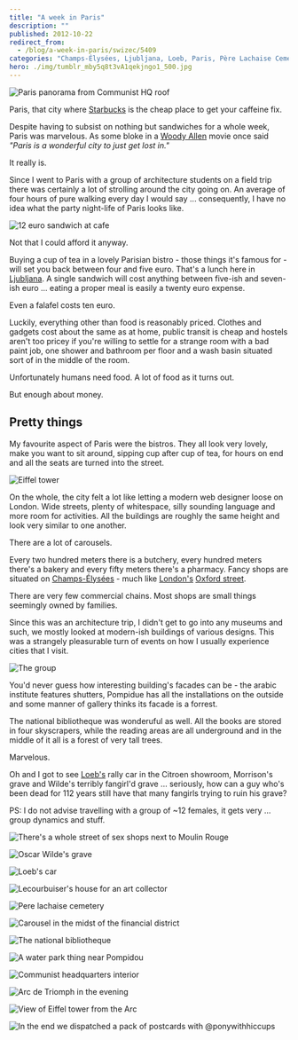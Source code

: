 ```yaml
---
title: "A week in Paris"
description: ""
published: 2012-10-22
redirect_from:
  - /blog/a-week-in-paris/swizec/5409
categories: "Champs-Élysées, Ljubljana, Loeb, Paris, Père Lachaise Cemetery, Starbucks, Travel + Events"
hero: ./img/tumblr_mby5q8t3vA1qekjngo1_500.jpg
---
```


![Paris panorama from Communist HQ roof](https://swizec.com/wp-content/uploads/2012/10/paris-panorama-1024x764.jpg)

Paris, that city where [Starbucks](http://www.menuism.com/restaurant-locations/starbucks-coffee-39564 "Starbuck's Coffee Locations") is the cheap place to get your caffeine fix.

Despite having to subsist on nothing but sandwiches for a whole week, Paris was marvelous. As some bloke in a [Woody Allen](http://www.rottentomatoes.com/celebrity/woody_allen "Woody Allen") movie once said _"Paris is a wonderful city to just get lost in."_

It really is.

Since I went to Paris with a group of architecture students on a field trip there was certainly a lot of strolling around the city going on. An average of four hours of pure walking every day I would say ... consequently, I have no idea what the party night-life of Paris looks like.

![12 euro sandwich at cafe](./img/tumblr_mby5q8t3vA1qekjngo1_500.jpg)

Not that I could afford it anyway.

Buying a cup of tea in a lovely Parisian bistro - those things it's famous for - will set you back between four and five euro. That's a lunch here in [Ljubljana](<http://maps.google.com/maps?ll=46.0555555556,14.5083333333&spn=0.1,0.1&q=46.0555555556,14.5083333333 (Ljubljana)&t=h> "Ljubljana"). A single sandwich will cost anything between five-ish and seven-ish euro ... eating a proper meal is easily a twenty euro expense.

Even a falafel costs ten euro.

Luckily, everything other than food is reasonably priced. Clothes and gadgets cost about the same as at home, public transit is cheap and hostels aren't too pricey if you're willing to settle for a strange room with a bad paint job, one shower and bathroom per floor and a wash basin situated sort of in the middle of the room.

Unfortunately humans need food. A lot of food as it turns out.

But enough about money.

## Pretty things

My favourite aspect of Paris were the bistros. They all look very lovely, make you want to sit around, sipping cup after cup of tea, for hours on end and all the seats are turned into the street.

![Eiffel tower](https://swizec.com/wp-content/uploads/2012/10/eiffel-tower-dark-764x1024.jpg)

On the whole, the city felt a lot like letting a modern web designer loose on London. Wide streets, plenty of whitespace, silly sounding language and more room for activities. All the buildings are roughly the same height and look very similar to one another.

There are a lot of carousels.

Every two hundred meters there is a butchery, every hundred meters there's a bakery and every fifty meters there's a pharmacy. Fancy shops are situated on [Champs-Élysées](<http://maps.google.com/maps?ll=48.8697222222,2.3075&spn=0.01,0.01&q=48.8697222222,2.3075 (Champs-%C3%89lys%C3%A9es)&t=h> "Champs-Élysées") - much like [London's](<http://maps.google.com/maps?ll=51.5072222222,-0.1275&spn=0.1,0.1&q=51.5072222222,-0.1275 (London)&t=h> "London") [Oxford street](<http://maps.google.com/maps?ll=51.5136111111,-0.155555555556&spn=0.01,0.01&q=51.5136111111,-0.155555555556 (Oxford%20Street)&t=h> "Oxford Street").

There are very few commercial chains. Most shops are small things seemingly owned by families.

Since this was an architecture trip, I didn't get to go into any museums and such, we mostly looked at modern-ish buildings of various designs. This was a strangely pleasurable turn of events on how I usually experience cities that I visit.

![The group](https://swizec.com/wp-content/uploads/2012/10/le-group-1024x764.jpg)

You'd never guess how interesting building's facades can be - the arabic institute features shutters, Pompidue has all the installations on the outside and some manner of gallery thinks its facade is a forrest.

The national bibliotheque was wonderuful as well. All the books are stored in four skyscrapers, while the reading areas are all underground and in the middle of it all is a forest of very tall trees.

Marvelous.

Oh and I got to see [Loeb's](http://www.loebsclothing.com/ "Loeb's (department store)") rally car in the Citroen showroom, Morrison's grave and Wilde's terribly fangirl'd grave ... seriously, how can a guy who's been dead for 112 years still have that many fangirls trying to ruin his grave?

PS: I do not advise travelling with a group of ~12 females, it gets very ... group dynamics and stuff.

![There's a whole street of sex shops next to Moulin Rouge](./img/tumblr_mc3ajw4zte1qekjngo1_500.jpg)

![Oscar Wilde's grave](./img/tumblr_mc51g3T7r51qekjngo1_500.jpg)

![Loeb's car](https://swizec.com/wp-content/uploads/2012/10/loeb-car-1024x764.jpg)

![Lecourbuiser's house for an art collector](https://swizec.com/wp-content/uploads/2012/10/lecorbuisier-1024x764.jpg)

![Pere lachaise cemetery](https://swizec.com/wp-content/uploads/2012/10/pere-lachaise-1024x764.jpg)

![Carousel in the midst of the financial district](https://swizec.com/wp-content/uploads/2012/10/carousel-1024x764.jpg)

![The national bibliotheque](https://swizec.com/wp-content/uploads/2012/10/national-bibliotheque-764x1024.jpg)

![A water park thing near Pompidou](https://swizec.com/wp-content/uploads/2012/10/water-park-thing-1024x764.jpg)

![Communist headquarters interior](https://swizec.com/wp-content/uploads/2012/10/communst-hq-1024x764.jpg)

![Arc de Triomph in the evening](https://swizec.com/wp-content/uploads/2012/10/arc-triomphe-1024x764.jpg)

![View of Eiffel tower from the Arc](https://swizec.com/wp-content/uploads/2012/10/eiffel-tower-night-1024x764.jpg)

![In the end we dispatched a pack of postcards with @ponywithhiccups](https://swizec.com/wp-content/uploads/2012/10/postcards-764x1024.jpg)
